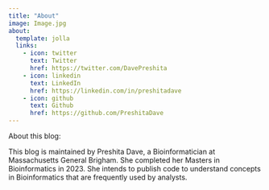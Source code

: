 ```yaml
---
title: "About"
image: Image.jpg
about:
  template: jolla
  links:
    - icon: twitter
      text: Twitter
      href: https://twitter.com/DavePreshita
    - icon: linkedin
      text: LinkedIn
      href: https://linkedin.com/in/preshitadave
    - icon: github
      text: Github
      href: https://github.com/PreshitaDave
---
```


About this blog:

This blog is maintained by Preshita Dave, a Bioinformatician at Massachusetts General Brigham. She completed her Masters in Bioinformatics in 2023. She intends to publish code to understand concepts in Bioinformatics that are frequently used by analysts.
